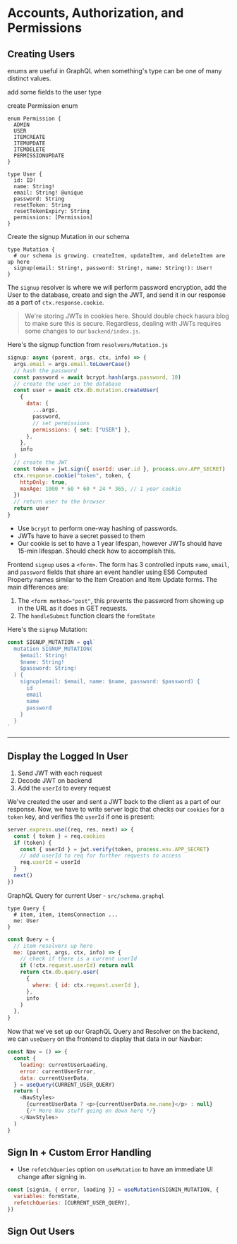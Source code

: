 # Accounts, Authorization, and Permissions

## Creating Users

enums are useful in GraphQL when something's type can be one of many distinct values.

add some fields to the user type

create Permission enum

```
enum Permission {
  ADMIN
  USER
  ITEMCREATE
  ITEMUPDATE
  ITEMDELETE
  PERMISSIONUPDATE
}

type User {
  id: ID!
  name: String!
  email: String! @unique
  password: String
  resetToken: String
  resetTokenExpiry: String
  permissions: [Permission]
}
```

Create the signup Mutation in our schema

```
type Mutation {
  # our schema is growing. createItem, updateItem, and deleteItem are up here
  signup(email: String!, password: String!, name: String!): User!
}
```

The `signup` resolver is where we will perform password encryption, add the User to the database, create and sign the JWT, and send it in our response as a part of `ctx.response.cookie`.

> We're storing JWTs in cookies here. Should double check hasura blog to make sure this is secure. Regardless, dealing with JWTs requires some changes to our `backend/index.js`.

Here's the signup function from `resolvers/Mutation.js`

```javascript
signup: async (parent, args, ctx, info) => {
  args.email = args.email.toLowerCase()
  // hash the password
  const password = await bcrypt.hash(args.password, 10)
  // create the user in the database
  const user = await ctx.db.mutation.createUser(
    {
      data: {
        ...args,
        password,
        // set permissions
        permissions: { set: ["USER"] },
      },
    },
    info
  )
  // create the JWT
  const token = jwt.sign({ userId: user.id }, process.env.APP_SECRET)
  ctx.response.cookie("token", token, {
    httpOnly: true,
    maxAge: 1000 * 60 * 60 * 24 * 365, // 1 year cookie
  })
  // return user to the browser
  return user
}
```

- Use `bcrypt` to perform one-way hashing of passwords.
- JWTs have to have a secret passed to them
- Our cookie is set to have a 1 year lifespan, however JWTs should have 15-min lifespan. Should check how to accomplish this.

Frontend `signup` uses a `<form>`. The form has 3 controlled inputs `name`, `email`, and `password` fields that share an event handler using ES6 Computed Property names similar to the Item Creation and Item Update forms. The main differences are:

1. The `<form method="post"`, this prevents the password from showing up in the URL as it does in GET requests.
2. The `handleSubmit` function clears the `formState`

Here's the `signup` Mutation:

```javascript
const SIGNUP_MUTATION = gql`
  mutation SIGNUP_MUTATION(
    $email: String!
    $name: String!
    $password: String!
  ) {
    signup(email: $email, name: $name, password: $password) {
      id
      email
      name
      password
    }
  }
`
```

---

## Display the Logged In User

1. Send JWT with each request
2. Decode JWT on backend
3. Add the `userId` to every request

We've created the user and sent a JWT back to the client as a part of our response. Now, we have to write server logic that checks our `cookies` for a `token` key, and verifies the `userId` if one is present:

```javascript src/index.js
server.express.use((req, res, next) => {
  const { token } = req.cookies
  if (token) {
    const { userId } = jwt.verify(token, process.env.APP_SECRET)
    // add userId to req for further requests to access
    req.userId = userId
  }
  next()
})
```

GraphQL Query for current User - `src/schema.graphql`

```
type Query {
  # item, item, itemsConnection ...
  me: User
}
```

```javascript
const Query = {
  // item resolvers up here
  me: (parent, args, ctx, info) => {
    // check if there is a current userId
    if (!ctx.request.userId) return null
    return ctx.db.query.user(
      {
        where: { id: ctx.request.userId },
      },
      info
    )
  },
}
```

Now that we've set up our GraphQL Query and Resolver on the backend, we can `useQuery` on the frontend to display that data in our Navbar:

```javascript
const Nav = () => {
  const {
    loading: currentUserLoading,
    error: currentUserError,
    data: currentUserData,
  } = useQuery(CURRENT_USER_QUERY)
  return (
    <NavStyles>
      {currentUserData ? <p>{currentUserData.me.name}</p> : null}
      {/* More Nav stuff going on down here */}
    </NavStyles>
  )
}
```

## Sign In + Custom Error Handling

- Use `refetchQueries` option on `useMutation` to have an immediate UI change after signing in.

```javascript
const [signin, { error, loading }] = useMutation(SIGNIN_MUTATION, {
  variables: formState,
  refetchQueries: [CURRENT_USER_QUERY],
})
```

## Sign Out Users
